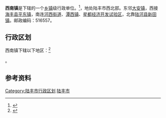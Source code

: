 {{中国乡级行政区|44/15/81/119/000}}
'''西南镇'''是{{PRC admin/fullname|44/15/81/003/000|3}}下辖的一个[[乡镇|乡镇]]级行政单位。<ref>{{PRC admin/ref sgc|{{PRC admin/parent|44/15/81/119/000}}}}</ref>，地处陆丰市西北部。东邻[[大安镇|大安镇]]，西接[[海丰县|海丰县]][[平东镇|平东镇]]，南连[[河西街道|河西街道]]、[[潭西镇|潭西镇]]、[[星都经济开发试验区|星都经济开发试验区]]，北靠[[陆河县|陆河县]][[新田镇|新田镇]]。邮政编码：516557。

== 行政区划 ==
西南镇下辖以下地区：<ref>{{PRC admin/ref sgc|44/15/81/119/000}}</ref>

{{PRC admin/children|44/15/81/119/000}}。


== 参考资料 ==

{{reflist}}

{{行政区划小作品}}
{{PRC admin/navcat|44/15/81/119/000}}


{{GD-stub}}
{{陆丰市行政区划}}

[[Category:陆丰市行政区划|Category:陆丰市行政区划]]
[[Category:汕尾建制镇|陆丰市]]